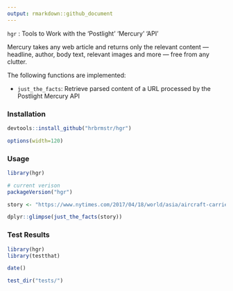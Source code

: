 ```yaml
---
output: rmarkdown::github_document
---
```


`hgr` : Tools to Work with the 'Postlight' 'Mercury' 'API'

Mercury takes any web article and returns only the relevant content — headline, author, body text, relevant images and more — free from any clutter.

The following functions are implemented:

- `just_the_facts`:	Retrieve parsed content of a URL processed by the Postlight Mercury API

### Installation

```r
devtools::install_github("hrbrmstr/hgr")
```

```r
options(width=120)
```

### Usage

```r
library(hgr)

# current verison
packageVersion("hgr")

story <- "https://www.nytimes.com/2017/04/18/world/asia/aircraft-carrier-north-korea-carl-vinson.html?hp&action=click&pgtype=Homepage&clickSource=story-heading&module=first-column-region&region=top-news&WT.nav=top-news&_r=0"

dplyr::glimpse(just_the_facts(story))

```

### Test Results

```r
library(hgr)
library(testthat)

date()

test_dir("tests/")
```

